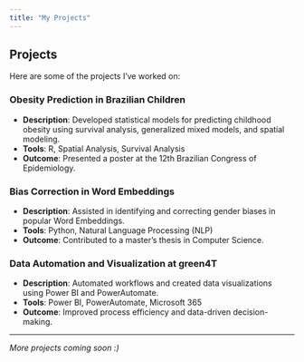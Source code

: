 ```yaml
---
title: "My Projects"
---
```


## Projects

Here are some of the projects I've worked on:

### Obesity Prediction in Brazilian Children
- **Description**: Developed statistical models for predicting childhood obesity using survival analysis, generalized mixed models, and spatial modeling.
- **Tools**: R, Spatial Analysis, Survival Analysis
- **Outcome**: Presented a poster at the 12th Brazilian Congress of Epidemiology.

### Bias Correction in Word Embeddings
- **Description**: Assisted in identifying and correcting gender biases in popular Word Embeddings.
- **Tools**: Python, Natural Language Processing (NLP)
- **Outcome**: Contributed to a master's thesis in Computer Science.

### Data Automation and Visualization at green4T
- **Description**: Automated workflows and created data visualizations using Power BI and PowerAutomate.
- **Tools**: Power BI, PowerAutomate, Microsoft 365
- **Outcome**: Improved process efficiency and data-driven decision-making.

---

*More projects coming soon :)*
